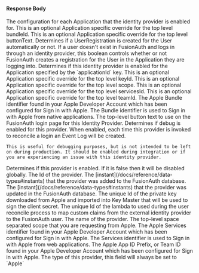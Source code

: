 
#### Response Body

<APIBlock>
  <APIField name="identityProvider.applicationConfiguration">
    The configuration for each Application that the identity provider is enabled for.
  </APIField>
  <APIField name="identityProvider.applicationConfiguration[applicationId].bundleId" type="String" since="1.43.0">
    This is an optional Application specific override for the top level <InlineField>bundleId</InlineField>.
  </APIField>
  <APIField name="identityProvider.applicationConfiguration[applicationId].buttonText" type="String">
    This is an optional Application specific override for the top level <InlineField>buttonText</InlineField>.
  </APIField>
  <APIField  name="identityProvider.applicationConfiguration[applicationId].createRegistration" type="Boolean" defaults="true">
    Determines if a UserRegistration is created for the User automatically or not. If a user doesn't exist in FusionAuth and logs in through an identity provider, this boolean controls whether or not FusionAuth creates a registration for the User in the Application they are logging into.
  </APIField>
  <APIField name="identityProvider.applicationConfiguration[applicationId].enabled" type="Boolean" defaults="false">
    Determines if this identity provider is enabled for the Application specified by the `applicationId` key.
  </APIField>
  <APIField name="identityProvider.applicationConfiguration[applicationId].keyId" type="UUID">
    This is an optional Application specific override for the top level <InlineField>keyId</InlineField>.
  </APIField>
  <APIField name="identityProvider.applicationConfiguration[applicationId].scope" type="String">
    This is an optional Application specific override for the top level <InlineField>scope</InlineField>.
  </APIField>
  <APIField name="identityProvider.applicationConfiguration[applicationId].servicesId" type="String">
    This is an optional Application specific override for the top level <InlineField>servicesId</InlineField>.
  </APIField>
  <APIField name="identityProvider.applicationConfiguration[applicationId].teamId" type="String">
    This is an optional Application specific override for the top level <InlineField>teamId</InlineField>.
  </APIField>
  <APIField name="identityProvider.bundleId" type="String" since="1.43.0">
    The Apple Bundle identifier found in your Apple Developer Account which has been configured for Sign in with Apple. The Bundle identifier is used to Sign in with Apple from native applications.
  </APIField>
  <APIField name="identityProvider.buttonText" type="String">
    The top-level button text to use on the FusionAuth login page for this Identity Provider.
  </APIField>
  <APIField name="identityProvider.debug" type="Boolean" defaults="false">
    Determines if debug is enabled for this provider. When enabled, each time this provider is invoked to reconcile a login an Event Log will be created.

    This is useful for debugging purposes, but is not intended to be left on during production. It should be enabled during integration or if you are experiencing an issue with this identity provider.
  </APIField>
  <APIField name="identityProvider.enabled" type="Boolean" defaults="false">
    Determines if this provider is enabled. If it is false then it will be disabled globally.
  </APIField>
  <APIField name="identityProvider.id" type="UUID">
    The Id of the provider.
  </APIField>
  <APIField name="identityProvider.insertInstant" type="Long">
    The [instant](/docs/reference/data-types#instants) that the provider was added to the FusionAuth database.
  </APIField>
  <APIField name="identityProvider.lastUpdateInstant" type="Long">
    The [instant](/docs/reference/data-types#instants) that the provider was updated in the FusionAuth database.
  </APIField>
  <APIField name="identityProvider.keyId" type="UUID">
    The unique Id of the private key downloaded from Apple and imported into Key Master that will be used to sign the client secret.
  </APIField>
  <APIField name="identityProvider.lambdaConfiguration.reconcileId" type="UUID">
    The unique Id of the lambda to used during the user reconcile process to map custom claims from the external identity provider to the FusionAuth user.
  </APIField>
  <IdentityProviderLinkingStrategyResponseParameter idp_since={props.idp_since} idp_linking_strategy="LinkByEmail" />
  <APIField name="identityProvider.name" type="String">
    The name of the provider.
  </APIField>
  <APIField name="identityProvider.scope" type="String">
    The top-level space separated scope that you are requesting from Apple.
  </APIField>
  <APIField name="identityProvider.servicesId" type="String">
    The Apple Services identifier found in your Apple Developer Account which has been configured for Sign in with Apple. The Services identifier is used to Sign in with Apple from web applications.
  </APIField>
  <APIField name="identityProvider.teamId" type="String">
    The Apple App ID Prefix, or Team ID found in your Apple Developer Account which has been configured for Sign in with Apple.
  </APIField>
  <IdentityProviderTenantConfiguration />
  <APIField name="identityProvider.type" type="String">
    The type of this provider, this field will always be set to `Apple`
  </APIField>
</APIBlock>

<JSON title="Example Apple Response JSON" src="identity-providers/apple-response.json" />
